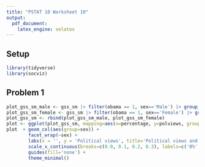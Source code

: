 ```yaml
---
title: "PSTAT 10 Worksheet 10"
output:
  pdf_document:
    latex_engine: xelatex
---
```


## Setup
```r
library(tidyverse)
library(socviz)
```


## Problem 1
```r
plot_gss_sm_male <- gss_sm |> filter(obama == 1, sex=='Male') |> group_by(polviews, sex) |> summarize(count = n()) |> ungroup() |> mutate(percentage= count/sum(count)) |> drop_na()
plot_gss_sm_female <- gss_sm |> filter(obama == 1, sex=='Female') |> group_by(polviews, sex) |> summarize(count = n()) |> ungroup() |> mutate(percentage= count/sum(count)) |> drop_na()
plot_gss_sm <- rbind(plot_gss_sm_male, plot_gss_sm_female)
plot <- ggplot(plot_gss_sm, mapping=aes(x=percentage, y=polviews, group=sex, fill=sex))
plot  + geom_col(aes(group=sex)) +
        facet_wrap(~sex) + 
        labs(x = '', y = 'Political views', title='Political views and voting in the 2012 election', subtitle='Obama\'s vote share among men and women', caption='Source: GSS') +
        scale_x_continuous(breaks=c(0.0, 0.1, 0.2, 0.3), labels=c('0%', '10%', '20%', '30%')) + 
        guides(fill='none') +
        theme_minimal()
```
